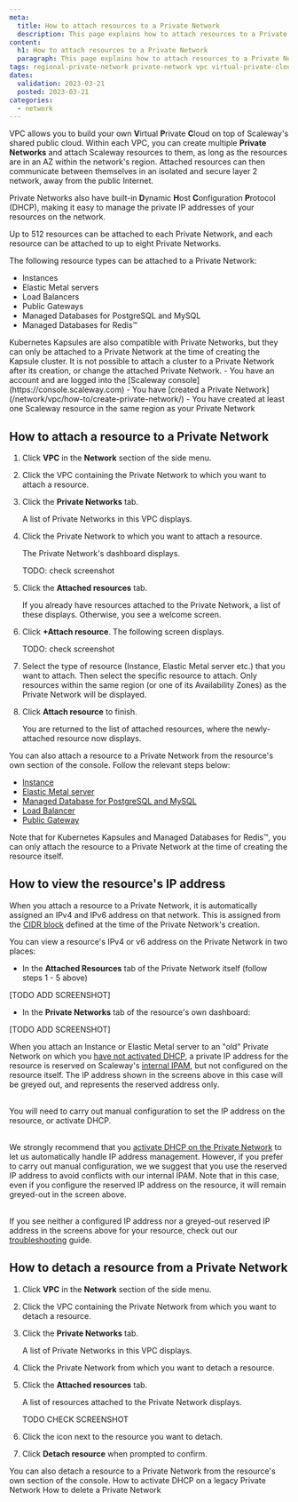 ```yaml
---
meta:
  title: How to attach resources to a Private Network
  description: This page explains how to attach resources to a Private Network in a Scaleway VPC
content:
  h1: How to attach resources to a Private Network
  paragraph: This page explains how to attach resources to a Private Network in a Scaleway VPC
tags: regional-private-network private-network vpc virtual-private-cloud attach detach resources regional
dates:
  validation: 2023-03-21
  posted: 2023-03-21
categories:
  - network
---
```



VPC allows you to build your own **V**irtual **P**rivate **C**loud on top of Scaleway's shared public cloud. Within each VPC, you can create multiple **Private Networks** and attach Scaleway resources to them, as long as the resources are in an AZ within the network's region. Attached resources can then communicate between themselves in an isolated and secure layer 2 network, away from the public Internet.

Private Networks also have built-in **D**ynamic **H**ost **C**onfiguration **P**rotocol (DHCP), making it easy to manage the private IP addresses of your resources on the network.

Up to 512 resources can be attached to each Private Network, and each resource can be attached to up to eight Private Networks.

The following resource types can be attached to a Private Network:
- Instances
- Elastic Metal servers
- Load Balancers
- Public Gateways
- Managed Databases for PostgreSQL and MySQL
- Managed Databases for Redis™ 

<Message type="note">
 Kubernetes Kapsules are also compatible with Private Networks, but they can only be attached to a Private Network at the time of creating the Kapsule cluster. It is not possible to attach a cluster to a Private Network after its creation, or change the attached Private Network.
</Message>

<Macro id="iam-requirements" />
 
<Message type="requirement">
  - You have an account and are logged into the [Scaleway console](https://console.scaleway.com)
  - You have [created a Private Network](/network/vpc/how-to/create-private-network/)
  - You have created at least one Scaleway resource in the same region as your Private Network
</Message>

## How to attach a resource to a Private Network

1. Click **VPC** in the **Network** section of the side menu.

2. Click the VPC containing the Private Network to which you want to attach a resource.

3. Click the **Private Networks** tab.

    A list of Private Networks in this VPC displays.

4. Click the Private Network to which you want to attach a resource.

    The Private Network's dashboard displays.

    <Lightbox src="scaleway-rpn-dashboard.webp" alt="" />
    TODO: check screenshot

5. Click the **Attached resources** tab.

    If you already have resources attached to the Private Network, a list of these displays. Otherwise, you see a welcome screen.

6. Click **+Attach resource**. The following screen displays.

    <Lightbox src="scaleway-attach-resource.webp" alt="" />
    TODO: check screenshot

6. Select the type of resource (Instance, Elastic Metal server etc.) that you want to attach. Then select the specific resource to attach. Only resources within the same region (or one of its Availability Zones) as the Private Network will be displayed.

7. Click **Attach resource** to finish.

    You are returned to the list of attached resources, where the newly-attached resource now displays.

<Message type="tip">

You can also attach a resource to a Private Network from the resource's own section of the console. Follow the relevant steps below:
- [Instance](/compute/instances/how-to/use-private-networks/#how-to-attach-instances-to-a-private-network)
- [Elastic Metal server](/bare-metal/elastic-metal/how-to/use-private-networks/#from-the-elastic-metal-section-of-the-console)
- [Managed Database for PostgreSQL and MySQL](/managed-databases/postgresql-and-mysql/how-to/connect-database-private-network/)
- [Load Balancer](/network/load-balancer/how-to/use-with-private-network/)
- [Public Gateway](/network/vpc/how-to/create-private-network/#how-to-attach-and-detach-resources-tofrom-a-private-network)

Note that for Kubernetes Kapsules and Managed Databases for Redis™, you can only attach the resource to a Private Network at the time of creating the resource itself.
</Message>

## How to view the resource's IP address

When you attach a resource to a Private Network, it is automatically assigned an IPv4 and IPv6 address on that network. This is assigned from the [CIDR block](/network/vpc/how-to/create-private-network/#how-to-configure-cidr) defined at the time of the Private Network's creation.

You can view a resource's IPv4 or v6 address on the Private Network in two places:

- In the **Attached Resources** tab of the Private Network itself (follow steps 1 - 5 above)

[TODO ADD SCREENSHOT]

- In the **Private Networks** tab of the resource's own dashboard:

[TODO ADD SCREENSHOT]

<Message type="important">

When you attach an Instance or Elastic Metal server to an "old" Private Network on which you [have not activated DHCP](/network/vpc/reference-content/vpc-migration/#dhcp-activation-on-pre-existing-private-networks), a private IP address for the resource is reserved on Scaleway's [internal IPAM](/network/vpc/concepts/#ipam), but not configured on the resource itself. The IP address shown in the screens above in this case will be greyed out, and represents the reserved address only.<br /><br />

You will need to carry out manual configuration to set the IP address on the resource, or activate DHCP.<br /><br />

We strongly recommend that you [activate DHCP on the Private Network](/network/vpc/how-to/activate-dhcp/) to let us automatically handle IP address management. However, if you prefer to carry out manual configuration, we we suggest that you use the reserved IP address to avoid conflicts with our internal IPAM. Note that in this case, even if you configure the reserved IP address on the resource, it will remain greyed-out in the screen above.<br /> <br />

If you see neither a configured IP address nor a greyed-out reserved IP address in the screens above for your resource, check out our [troubleshooting](/network/vpc/troubleshooting/resource-attached-no-ip/) guide.
</Message>

## How to detach a resource from a Private Network

1. Click **VPC** in the **Network** section of the side menu.

2. Click the VPC containing the Private Network from which you want to detach a resource.

3. Click the **Private Networks** tab.

    A list of Private Networks in this VPC displays.

4. Click the Private Network from which you want to detach a resource.

5. Click the **Attached resources** tab.

    A list of resources attached to the Private Network displays.

    <Lightbox src="scaleway-attached-resource-list.webp" alt="" />
    TODO CHECK SCREENSHOT

5. Click the <Icon name="unlink" /> icon next to the resource you want to detach.

6. Click **Detach resource** when prompted to confirm.

<Message type="tip">
You can also detach a resource to a Private Network from the resource's own section of the console.
</Message>

<Navigation title="See Also">
  <PreviousButton to="/network/vpc/how-to/activate-dhcp/">How to activate DHCP on a legacy Private Network</PreviousButton>
  <NextButton to="/network/vpc/how-to/delete-private-network/">How to delete a Private Network</NextButton>
</Navigation>
